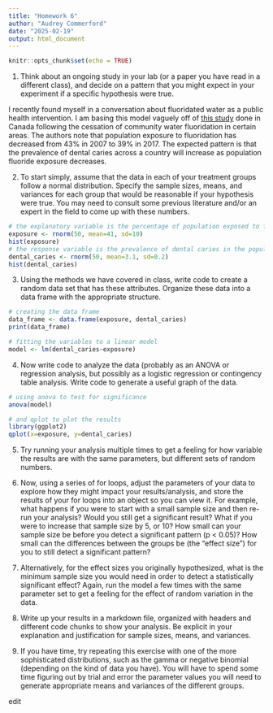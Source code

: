 ```yaml
---
title: "Homework 6"
author: "Audrey Commerford"
date: "2025-02-19"
output: html_document
---
```


```r
knitr::opts_chunk$set(echo = TRUE)
```

1. Think about an ongoing study in your lab (or a paper you have read in a different class), and decide on a pattern that you might expect in your experiment if a specific hypothesis were true.

I recently found myself in a conversation about fluoridated water as a public health intervention. I am basing this model vaguely off of [this study](https://onlinelibrary.wiley.com/doi/full/10.1111/cdoe.12685#cdoe12685-bib-0010) done in Canada following the cessation of community water fluoridation in certain areas. The authors note that population exposure to fluoridation has decreased from 43% in 2007 to 39% in 2017. The expected pattern is that the prevalence of dental caries across a country will increase as population fluoride exposure decreases. 

2. To start simply, assume that the data in each of your treatment groups follow a normal distribution. Specify the sample sizes, means, and variances for each group that would be reasonable if your hypothesis were true. You may need to consult some previous literature and/or an expert in the field to come up with these numbers.

```r
# the explanatory variable is the percentage of population exposed to fluoridated water in a given region
exposure <- rnorm(50, mean=41, sd=10)
hist(exposure)
# the response variable is the prevalence of dental caries in the population
dental_caries <- rnorm(50, mean=3.1, sd=0.2)
hist(dental_caries)
```

3. Using the methods we have covered in class, write code to create a random data set that has these attributes. Organize these data into a data frame with the appropriate structure.

```r
# creating the data frame
data_frame <- data.frame(exposure, dental_caries)
print(data_frame)

# fitting the variables to a linear model
model <- lm(dental_caries~exposure)
```

4. Now write code to analyze the data (probably as an ANOVA or regression analysis, but possibly as a logistic regression or contingency table analysis. Write code to generate a useful graph of the data.

```r
# using anova to test for significance
anova(model)

# and qplot to plot the results
library(ggplot2)
qplot(x=exposure, y=dental_caries)
```

5. Try running your analysis multiple times to get a feeling for how variable the results are with the same parameters, but different sets of random numbers.

6. Now, using a series of for loops, adjust the parameters of your data to explore how they might impact your results/analysis, and store the results of your for loops into an object so you can view it. For example, what happens if you were to start with a small sample size and then re-run your analysis? Would you still get a significant result? What if you were to increase that sample size by 5, or 10? How small can your sample size be before you detect a significant pattern (p < 0.05)? How small can the differences between the groups be (the “effect size”) for you to still detect a significant pattern?


7. Alternatively, for the effect sizes you originally hypothesized, what is the minimum sample size you would need in order to detect a statistically significant effect? Again, run the model a few times with the same parameter set to get a feeling for the effect of random variation in the data.



8. Write up your results in a markdown file, organized with headers and different code chunks to show your analysis. Be explicit in your explanation and justification for sample sizes, means, and variances.



9. If you have time, try repeating this exercise with one of the more sophisticated distributions, such as the gamma or negative binomial (depending on the kind of data you have). You will have to spend some time figuring out by trial and error the parameter values you will need to generate appropriate means and variances of the different groups.

edit 
